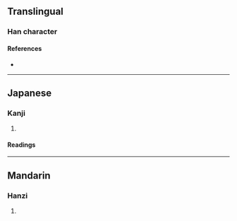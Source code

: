 {{character info/new}}
==Translingual==

===Han character===
{{Han char|rn=98|rad=瓦|as=07|sn=12|four=|canj=SIMVN|ids=⿰镸瓦}}

====References====
* {{Han ref|kx=0749.230|dkj=21509|dj=1158.050|hdz=21425.070|uh=74FA|ud=29946}}

----

==Japanese==

===Kanji===
{{ja-kanji|grade=|rs=瓦07}}

# {{rfdef|ja|sort=瓦07}}

====Readings====
{{ja-readings
|goon=[[じょう]] (jō)
|kanon=[[ちょう]] (chō)
|kun=[[かめ]] (kame)
|nanori=}}

----

==Mandarin==

===Hanzi===
{{cmn-hanzi|pin=[[cháng]] ([[chang2]])|wg=ch'ang<sup>2</sup>}}

# {{rfdef|cmn|sort=瓦07}}